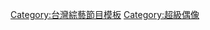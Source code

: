 {{Navbox
|name = 超偶幫
|title = 《[[超級偶像]]》超偶幫
|listclass=hlist
|state  = {{{state|autocollapse}}}
|group1 = 屆數
|list1 = * [[超級偶像1|1]]
* [[超級偶像2|2]]
* [[超級偶像3|3]]
* [[超級偶像4|4]]
* [[超級偶像5|5]]
* [[超級偶像 校際爭霸戰|校]]
* [[超級偶像7|7]]
* [[超級偶像8|8]]
* [[超級偶像9|9]]   
|group2 = [[:Category:超級偶像|相關]]
|list2 = * [[利菁]]
* [[方芳芳]]
* [[曾國城]]
* [[郭靜]]
* [[莎莎 (藝人)|莎莎]]
* [[:Category:超級偶像踢館名人|踢館名人]]
|group3 = 超偶一幫
|list3 = [[張芸京]]、[[黃文星]]、[[林宗興]]、[[江明娟]]、[[王雅婷]]、[[高瑞欣]]、[[黎卉淇]]、[[黃偉豪 (歌手)|黃偉豪]]、[[楊美玉]]、[[廖志良]]
|group4 = 超偶二幫
|list4 = [[艾成|艾　成]]、[[符瓊音]]、[[林吟蔚]]、[[謝俊奇]]、[[BabyFace]]、[[陳怡文]]、[[鍾天慧]]、[[曾威豪]]、[[李鈺卿]]、[[張綺倫]]
|group5 = 超偶三幫
|list5 = [[朱俐靜]]、[[楊蒨時]]、[[段旭明]]、[[陳以岫]]、[[羅平 (模特兒)|羅　平]]、[[陳怡帆]]、[[張誠菡]]、[[蔡昌憲]]、[[鍾舒祺]]、[[杜寶珍]]
|group6 = 超偶四幫
|list6 = [[曾昱嘉]]、[[李婭莎]]、[[胡振寰]]、[[郭少軒]]、[[金實基]]、[[吳汶芳]]、[[羅晴|羅　晴]]、[[陳健一]]、[[趙太祥]]、[[劉行格]]
|group7 = 超偶五幫
|list7 = [[艾怡良]]、[[洪佩瑜]]、[[杜牧 (歌手)|杜　牧]]、[[吳海文]]、[[李寶龍]]、[[謝宜君]]、[[翁詩耀]]、[[榮忠豪]]、[[王瀞韓]]、[[蔡東儒]]
|group8 = 超偶六幫
|list8 = [[李懿珅]]、[[陳婕|陳　婕]]、[[李松樺]]、[[詹英豪]]、[[李馥竹]]、[[克羅德]]、[[王崴宇]]、[[蘇銘翔]]、[[黃小龍]]、[[詹宇琦]]
|group9 = 超偶七幫
|list9 = [[謝博安]]、[[陳佩潔]]、[[章婉兒]]、[[張龍 (歌手)|張　龍]]、[[林利豪]]、[[杜佳琪]]、[[連燕秋]]、[[劉忻怡]]、[[黃家新]]、[[郭子瑜]]
|below = 附註：以上為各屆比賽最後十強（依最終成績排名）。
|group10  = 超偶八幫  
|list10 = [[陳詩妤]]、[[江筱柔]]、[[蘇玉貞]]、[[陳佳琦]]、[[張懷顥]]、[[王榮德]]、[[馮玟璇]]、[[楊涵琁]]、[[鄧佑剛]]、[[戴玉娟]]
|group11  = 超偶九幫 
|list11 =[[張語噥]]
}}<noinclude>
{{collapsible option}}
[[Category:台灣綜藝節目模板]]
[[Category:超級偶像]]
</noinclude>